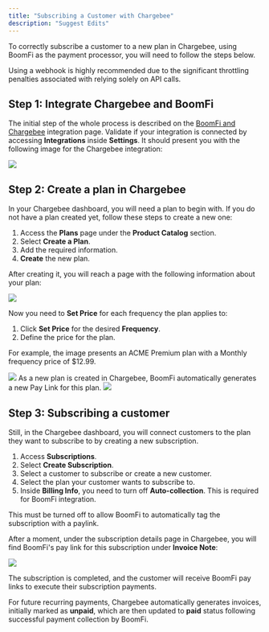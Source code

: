 ```yaml
---
title: "Subscribing a Customer with Chargebee"
description: "Suggest Edits"
---
```


To correctly subscribe a customer to a new plan in Chargebee, using BoomFi as the payment processor, you will need to follow the steps below.

<Callout type="warning" title="Configure Webhooks">
  Using a webhook is highly recommended due to the significant throttling penalties associated with relying solely on API calls.
</Callout>

## Step 1: Integrate Chargebee and BoomFi

The initial step of the whole process is described on the [BoomFi and Chargebee](/docs/chargebee) integration page. Validate if your integration is connected by accessing **Integrations** inside **Settings**. It should present you with the following image for the Chargebee integration:

<Image src="/media/docs/0ababad-chargebee-connected.png"/>

## Step 2: Create a plan in Chargebee

In your Chargebee dashboard, you will need a plan to begin with. If you do not have a plan created yet, follow these steps to create a new one:

1. Access the **Plans** page under the **Product Catalog** section.
2. Select **Create a Plan**.
3. Add the required information.
4. **Create** the new plan.

After creating it, you will reach a page with the following information about your plan:

<Image src="/media/docs/08ae908-chargebee-created-plan.png"/>

Now you need to **Set Price** for each frequency the plan applies to:

1. Click **Set Price** for the desired **Frequency**.
2. Define the price for the plan.

For example, the image presents an ACME Premium plan with a Monthly frequency price of $12.99.

<Image src="/media/docs/d7555a9-chargebee-created-plan-price.png"/>

<Callout type="success" title="BoomFi Pay links">
  As a new plan is created in Chargebee, BoomFi automatically generates a new Pay Link for this plan.

  <Image src="/media/docs/9e98489-boomfi-paylink.png"/>
</Callout>

## Step 3: Subscribing a customer

Still, in the Chargebee dashboard, you will connect customers to the plan they want to subscribe to by creating a new subscription.

1. Access **Subscriptions**.
2. Select **Create Subscription**.
3. Select a customer to subscribe or create a new customer.
4. Select the plan your customer wants to subscribe to.
5. Inside **Billing Info**, you need to turn off **Auto-collection**. This is required for BoomFi integration.

<Callout type="warning" title="Auto-Collection OFF">
  This must be turned off to allow BoomFi to automatically tag the subscription with a paylink.
</Callout>

After a moment, under the subscription details page in Chargebee, you will find BoomFi's pay link for this subscription under **Invoice Note**:

<Image src="/media/docs/cf27572-invoice-note.png"/>

The subscription is completed, and the customer will receive BoomFi pay links to execute their subscription payments.

For future recurring payments, Chargebee automatically generates invoices, initially marked as **unpaid**, which are then updated to **paid** status following successful payment collection by BoomFi.
